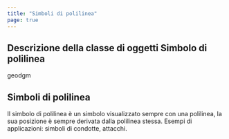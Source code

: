 ```yaml
---
title: "Simboli di polilinea"
page: true
---
```

## Descrizione della classe di oggetti  <Bold> Simbolo di polilinea </Bold> 

 <Placeholder>geodgm</Placeholder> 
## Simboli di polilinea
Il simbolo di polilinea &#232; un simbolo visualizzato sempre con una polilinea, la sua posizione &#232; sempre derivata dalla polilinea stessa. 
Esempi di applicazioni: simboli di condotte, attacchi.

